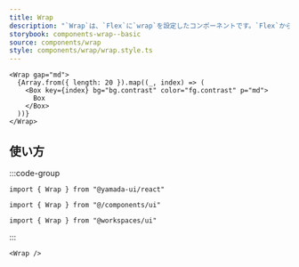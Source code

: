 ```yaml
---
title: Wrap
description: "`Wrap`は、`Flex`に`wrap`を設定したコンポーネントです。`Flex`から便利なスタイルのショートハンドを継承しています。"
storybook: components-wrap--basic
source: components/wrap
style: components/wrap/wrap.style.ts
---
```


```tsx preview
<Wrap gap="md">
  {Array.from({ length: 20 }).map((_, index) => (
    <Box key={index} bg="bg.contrast" color="fg.contrast" p="md">
      Box
    </Box>
  ))}
</Wrap>
```

## 使い方

:::code-group

```tsx [package]
import { Wrap } from "@yamada-ui/react"
```

```tsx [alias]
import { Wrap } from "@/components/ui"
```

```tsx [monorepo]
import { Wrap } from "@workspaces/ui"
```

:::

```tsx
<Wrap />
```
